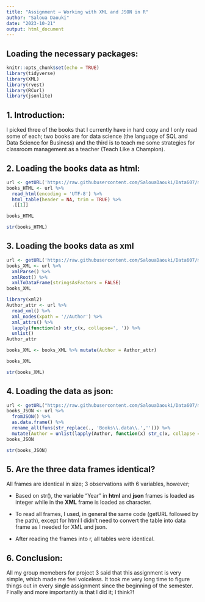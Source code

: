 ```yaml
---
title: "Assignment – Working with XML and JSON in R"
author: "Saloua Daouki"
date: "2023-10-21"
output: html_document
---
```


## Loading the necessary packages:

```r
knitr::opts_chunk$set(echo = TRUE)
library(tidyverse)
library(XML)
library(rvest)
library(RCurl)
library(jsonlite)
```

## 1. Introduction:

I picked three of the books that I currently have in hard copy and I only read some of each; two books are for data science (the language of SQL and Data Science for Business) and the third is to teach me some strategies for classroom management as a teacher (Teach Like a Champion).

## 2. Loading the books data as html:

```r
url <- getURL('https://raw.githubusercontent.com/SalouaDaouki/Data607/main/Books.html')
books_HTML <- url %>%
  read_html(encoding = 'UTF-8') %>%
  html_table(header = NA, trim = TRUE) %>%
  .[[1]]

books_HTML
```

```r
str(books_HTML)
```

## 3. Loading the books data as xml

```r
url <- getURL('https://raw.githubusercontent.com/SalouaDaouki/Data607/main/Books_data.xml')
books_XML <- url %>%
  xmlParse() %>%
  xmlRoot() %>%
  xmlToDataFrame(stringsAsFactors = FALSE)
books_XML
```

```r
library(xml2)
Author_attr <- url %>%
  read_xml() %>%
  xml_nodes(xpath = '//Author') %>%
  xml_attrs() %>%
  lapply(function(x) str_c(x, collapse=', ')) %>%
  unlist()
Author_attr
```

```r
books_XML <- books_XML %>% mutate(Author = Author_attr)

books_XML
```

```r
str(books_XML)
```

## 4. Loading the data as json:

```r
url <- getURL("https://raw.githubusercontent.com/SalouaDaouki/Data607/main/Books.json")
books_JSON <- url %>%
  fromJSON() %>%
  as.data.frame() %>%
  rename_all(funs(str_replace(., 'Books\\.data\\.',''))) %>%
  mutate(Author = unlist(lapply(Author, function(x) str_c(x, collapse = ', '))))
books_JSON
```

```r
str(books_JSON)
```

## 5. Are the three data frames identical?

All frames are identical in size; 3 observations with 6 variables, however;

-   Based on str(), the variable "Year" in **html** and **json** frames is loaded as integer while in the **XML** frame is loaded as character.

-   To read all frames, I used, in general the same code (getURL followed by the path), except for html I didn't need to convert the table into data frame as I needed for XML and json.

-   After reading the frames into r, all tables were identical.

## 6. Conclusion:

All my group memebers for project 3 said that this assignment is very simple, which made me feel voiceless. It took me very long time to figure things out in every single assignment since the beginning of the semester. Finally and more importantly is that I did it; I think?!
